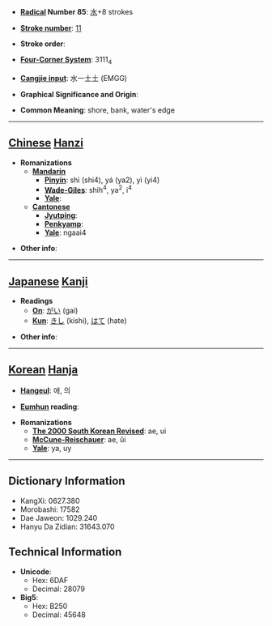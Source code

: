 * '''[[Wiktionary:Chinese radical index| Radical]] Number 85''': [[Wiktionary:Chinese radical index 水|水]]+8 strokes

* '''[[Wiktionary:Chinese total strokes index|Stroke number]]''': [[Wiktionary:Chinese total strokes index 11|11]]

* '''Stroke order''': 

* '''[[Wiktionary:Chinese four corner index|Four-Corner System]]''': 3111<sub>4</sub>

* '''[[Wiktionary:Chinese Cangjie index|Cangjie input]]''': 水一土土 (EMGG)

* '''Graphical Significance and Origin''': 

* '''Common Meaning''': shore, bank, water's edge

----

== [[Chinese]] [[Hanzi]] ==

* '''Romanizations'''
** '''[[Mandarin]]'''
*** '''[[Pinyin]]''': shì (shi4), yá (ya2), yì (yi4)
*** '''[[Wade-Giles]]''': shih<sup>4</sup>, ya<sup>2</sup>, i<sup>4</sup>
*** '''[[Yale]]''': 
** '''[[Cantonese]]'''
*** '''[[Jyutping]]''':
*** '''[[Penkyamp]]''': 
*** '''[[Yale]]''': ngaai4

* '''Other info''': 

----

== [[Japanese]] [[Kanji]] ==

* '''Readings'''
** '''[[On]]''': [[がい]] (gai)
** '''[[Kun]]''': [[きし]] (kishi), [[はて]] (hate)

* '''Other info''':  

----

== [[Korean]] [[Hanja]] ==

* '''[[Hangeul]]''': 애, 의

* '''[[Eumhun]] reading''': 

* '''Romanizations'''
** '''[[The 2000 South Korean Revised Romanization|The 2000 South Korean Revised]]''': ae, ui
** '''[[McCune-Reischauer]]''': ae, ŭi
** '''[[Yale]]''': ya, uy

----

== Dictionary Information ==

* KangXi: 0627.380
* Morobashi: 17582
* Dae Jaweon: 1029.240
* Hanyu Da Zidian: 31643.070

== Technical Information ==

* '''Unicode''':
** Hex: 6DAF
** Decimal: 28079
* '''Big5''':
** Hex: B250
** Decimal: 45648